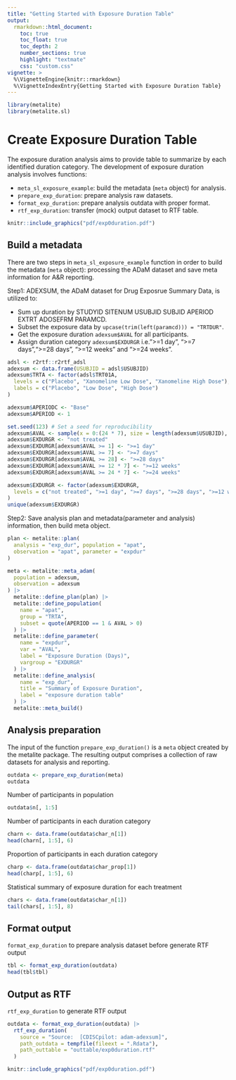 ```yaml
---
title: "Getting Started with Exposure Duration Table"
output:
  rmarkdown::html_document:
    toc: true
    toc_float: true
    toc_depth: 2
    number_sections: true
    highlight: "textmate"
    css: "custom.css"
vignette: >
  %\VignetteEngine{knitr::rmarkdown}
  %\VignetteIndexEntry{Getting Started with Exposure Duration Table}
---
```


```r
library(metalite)
library(metalite.sl)
```

# Create Exposure Duration Table

The exposure duration analysis aims to provide table to summarize by each identified duration category.
The development of exposure duration analysis involves functions:

- `meta_sl_exposure_example`: build the metadata (`meta` object) for analysis.
- `prepare_exp_duration`: prepare analysis raw datasets.
- `format_exp_duration`: prepare analysis outdata with proper format.
- `rtf_exp_duration`: transfer (mock) output dataset to RTF table.

```r
knitr::include_graphics("pdf/exp0duration.pdf")
```

## Build a metadata

There are two steps in `meta_sl_exposure_example` function in order to build the metadata (`meta` object): processing the ADaM dataset and save meta information for A&R reporting.

Step1: ADEXSUM, the ADaM dataset for Drug Exposrue Summary Data, is utilized to:

- Sum up duration by STUDYID SITENUM USUBJID SUBJID APERIOD EXTRT ADOSEFRM PARAMCD.
- Subset the exposure data by `upcase(trim(left(paramcd))) = "TRTDUR"`.
- Get the exposure duration `adexsum$AVAL` for all participants.
- Assign duration category `adexsum$EXDURGR` i.e.">=1 day", ">=7 days",">=28 days", ">=12 weeks" and ">=24 weeks".

```r
adsl <- r2rtf::r2rtf_adsl
adexsum <- data.frame(USUBJID = adsl$USUBJID)
adexsum$TRTA <- factor(adsl$TRT01A,
  levels = c("Placebo", "Xanomeline Low Dose", "Xanomeline High Dose"),
  labels = c("Placebo", "Low Dose", "High Dose")
)

adexsum$APERIODC <- "Base"
adexsum$APERIOD <- 1

set.seed(123) # Set a seed for reproducibility
adexsum$AVAL <- sample(x = 0:(24 * 7), size = length(adexsum$USUBJID), replace = TRUE)
adexsum$EXDURGR <- "not treated"
adexsum$EXDURGR[adexsum$AVAL >= 1] <- ">=1 day"
adexsum$EXDURGR[adexsum$AVAL >= 7] <- ">=7 days"
adexsum$EXDURGR[adexsum$AVAL >= 28] <- ">=28 days"
adexsum$EXDURGR[adexsum$AVAL >= 12 * 7] <- ">=12 weeks"
adexsum$EXDURGR[adexsum$AVAL >= 24 * 7] <- ">=24 weeks"

adexsum$EXDURGR <- factor(adexsum$EXDURGR,
  levels = c("not treated", ">=1 day", ">=7 days", ">=28 days", ">=12 weeks", ">=24 weeks")
)
unique(adexsum$EXDURGR)
```

Step2: Save analysis plan and metadata(parameter and analysis) information, then build meta object.

```r
plan <- metalite::plan(
  analysis = "exp_dur", population = "apat",
  observation = "apat", parameter = "expdur"
)

meta <- metalite::meta_adam(
  population = adexsum,
  observation = adexsum
) |>
  metalite::define_plan(plan) |>
  metalite::define_population(
    name = "apat",
    group = "TRTA",
    subset = quote(APERIOD == 1 & AVAL > 0)
  ) |>
  metalite::define_parameter(
    name = "expdur",
    var = "AVAL",
    label = "Exposure Duration (Days)",
    vargroup = "EXDURGR"
  ) |>
  metalite::define_analysis(
    name = "exp_dur",
    title = "Summary of Exposure Duration",
    label = "exposure duration table"
  ) |>
  metalite::meta_build()
```

## Analysis preparation

The input of the function `prepare_exp_duration()` is a `meta` object created by the metalite package. The resulting output comprises a collection of raw datasets for analysis and reporting.

```r
outdata <- prepare_exp_duration(meta)
outdata
```

Number of participants in population

```r
outdata$n[, 1:5]
```

Number of participants in each duration category

```r
charn <- data.frame(outdata$char_n[1])
head(charn[, 1:5], 6)
```

Proportion of participants in each duration category

```r
charp <- data.frame(outdata$char_prop[1])
head(charp[, 1:5], 6)
```

Statistical summary of exposure duration for each treatment

```r
chars <- data.frame(outdata$char_n[1])
tail(chars[, 1:5], 8)
```

## Format output

`format_exp_duration` to prepare analysis dataset before generate RTF output

```r
tbl <- format_exp_duration(outdata)
head(tbl$tbl)
```


## Output as RTF

`rtf_exp_duration` to generate RTF output

```r
outdata <- format_exp_duration(outdata) |>
  rtf_exp_duration(
    source = "Source:  [CDISCpilot: adam-adexsum]",
    path_outdata = tempfile(fileext = ".Rdata"),
    path_outtable = "outtable/exp0duration.rtf"
  )
```

```r
knitr::include_graphics("pdf/exp0duration.pdf")
```

